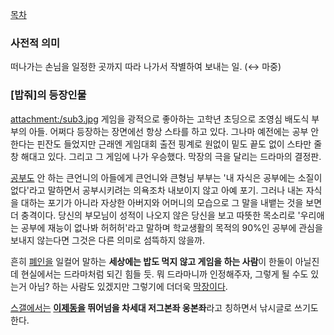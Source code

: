 [[목차]]

=== 사전적 의미 ===
떠나가는 손님을 일정한 곳까지 따라 나가서 작별하여 보내는 일. (↔ 마중)

=== [밥줘]의 등장인물 ===
attachment:/sub3.jpg
게임을 광적으로 좋아하는 고학년 초딩으로 조영심 배도식 부부의 아들. 어쩌다 등장하는 장면에선 항상 스타를 하고 있다. 그나마 예전에는 공부 안 한다는 핀잔도 들었지만 근래엔 게임대회 출전 핑계로 원없이 밑도 끝도 없이 스타만 줄창 해대고 있다. 그리고 그 게임에 나가 우승했다. 막장의 극을 달리는 드라마의 결정판. 

[[공부]]도 안 하는 큰언니의 아들에게 큰언니와 큰형님 부부는 '내 자식은 공부에는 소질이 없다'라고 말하면서 공부시키려는 의욕조차 내보이지 않고 아예 포기. 그러나 내논 자식을 대하는 포기가 아니라 자상한 아버지와 어머니의 모습으로 그 말을 내뱉는 것을 보면 더 충격이다. 당신의 부모님이 성적이 나오지 않은 당신을 보고 따뜻한 목소리로 '우리애는 공부에 재능이 없나봐 허허허'라고 말하며 학교생활의 목적의 90%인 공부에 관심을 보내지 않는다면 그것은 다른 의미로 섬뜩하지 않을까.

흔히 [[폐인]]을 일컬어 말하는 '''세상에는 밥도 먹지 않고 게임을 하는 사람'''이 한둘이 아닐진데 현실에서는 드라마처럼 되긴 힘들 듯. 뭐 드라마니까 인정해주자, 그렇게 될 수도 있는거 아님? 하는 사람도 있겠지만 그렇기에 더더욱 [[막장]]이다.

[[스갤]]에서는 '''[[이제동]]을 뛰어넘을 차세대 저그본좌 웅본좌'''라고 칭하면서 낚시글로 쓰기도 한다.
